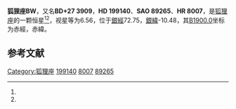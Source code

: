{{Starbox begin
| name = 狐狸座BW
}}
{{Starbox observe
| epoch = [[J2000.0|J2000.0]]
| constell = [[狐狸座|狐狸座]]<ref name=SIMBAD>{{cite web
 | url=http://simbad.u-strasbg.fr/simbad/sim-id?Ident=HR+8007
 | title=Pulsating variable Star
 | publisher=Centre de Données astronomiques de Strasbourg
 | work=SIMBAD
 | accessdate=2012-07-13
 | archive-date=2019-08-12
 | archive-url=https://web.archive.org/web/20190812103606/http://simbad.u-strasbg.fr/simbad/sim-id?Ident=HR+8007
 | dead-url=no
 }}</ref><ref name=DATA>{{cite web
 | url=http://vizier.u-strasbg.fr/viz-bin/VizieR-5?-out.add=.&-source=5050&-corr=PK=HR&-out.max=9999&HR=8007
 | title=VizieR Detailed Page
 | accessdate=2012-07-13
 | archive-date=2019-08-12
 | archive-url=https://web.archive.org/web/20190812225756/http://vizier.u-strasbg.fr/viz-bin/VizieR-5?-out.add=.&-source=5050&-corr=PK=HR&-out.max=9999&HR=8007
 | dead-url=no
 }}</ref>
| 星官 = 
| ra = {{RA|20|54|22.4}}<ref name=SIMBAD /><ref name=DATA />
| dec = {{DEC|+28|31|19}}<ref name=SIMBAD /><ref name=DATA />
| appmag_v = 6.56<ref name=SIMBAD /><ref name=DATA />
}}
{{Starbox character
| class = B2IIIe<ref name=SIMBAD /><ref name=DATA />
| b-v = -0.13<ref name=SIMBAD /><ref name=DATA />
| u-b = -0.9<ref name=SIMBAD /><ref name=DATA />
| r-i = <ref name=SIMBAD /><ref name=DATA />
| variable = 
}}
{{Starbox astrometry
| radial_v = -0.9
| prop_mo_ra = -6
| parallax = 
| p_error = 
}}
{{Starbox catalog
| names =BD+27 3909，[[SAO星表|SAO]] 89265，[[HD星表|HD]] 199140，[[HR星表|HR]] 8007}}
{{Starbox reference |Simbad=HR+8007}}
{{Starbox end}}

'''狐狸座BW'''，又名'''BD+27 3909'''，'''HD 199140'''、'''SAO 89265'''、'''HR 8007'''，是[[狐狸座|狐狸座]]的一颗恒星<ref name=SIMBAD /><ref name=DATA />，视星等为6.56，位于[[銀道座標系|銀經]]72.75，[[銀道座標系|銀緯]]-10.48，其[[B1900.0|B1900.0]]坐标为赤經{{RA|20|50|7.6}}，赤緯{{DEC|+28|-10.48|31}}。

== 参考文献 ==
{{reflist}}

{{star-stub}}

{{狐狸座恒星}}
[[Category:狐狸座|Category:狐狸座]]
[[Category:HD和HDE天體|199140]]
[[Category:HR天體|8007]]
[[Category:SAO天體|89265]]